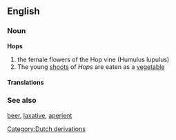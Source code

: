 ==English==
===Noun===
{{wikipedia}}
'''Hops'''
# the female flowers of the Hop vine (Humulus lupulus) 
#The young [[shoot]]s of ''Hops'' are eaten as a [[vegetable]]


[[Category:Dutch derivations]]

====Translations====

===See also ===
[[beer]], [[laxative]], [[aperient]]